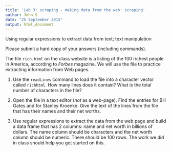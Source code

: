 ```yaml
---
title: 'Lab 3: scraping - making data from the web: scraping'
author: John S
date: "25 September 2015"
output: html_document
---
```

  
  
Using regular expressions to extract data from text; text manipulation

Please submit a hard copy of your answers (including commands).

The file `rich.html` on the class website is a listing of the 100 richest people in America, according to _Forbes_ magazine.  We will use the file to practice extracting information from Web pages.

1. Use the `readLines` command to load the file into a character vector called `richhtml`.  How many lines does it contain? What is the total number of characters in the file?

2. Open the file in a text editor (_not_ as a web-page).  Find the entries for Bill Gates and for Stanley Kroenke.  Give the text of the lines from the file that has their names and their net worths.

3. Use regular expressions to extract the data from the web page and build a data frame that has 2 columns: name and net worth in billions of dollars. The name
column should be characters and the net worth column should be numeric. There should be 100 rows. The work we did in class should help you get
started on this.